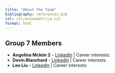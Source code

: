 ```yaml
---
title: "About the Team"
bibliography: references.bib
csl: csl/econometrica.csl
format: html
---
```


## Group 7 Members

- **Angelina Mckim 2** – [LinkedIn]() | Career interests: 
- **Devin Blanchard** - [LinkedIn](https://www.linkedin.com/in/devin-blanchard) | Career interests: 
- **Leo Liu** – [LinkedIn](https://linkedin.com/in/leoliu-yc) | Career interests: 